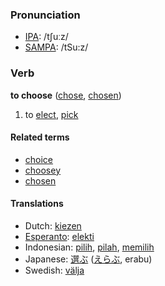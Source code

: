 === Pronunciation ===
*[[w:IPA|IPA]]: /tʃuːz/
*[[w:SAMPA|SAMPA]]: /tSu:z/

=== Verb ===
'''to choose''' ([[chose]], [[chosen]])

# to [[elect]], [[pick]]

====Related terms====
*[[choice]]
*[[choosey]]
*[[chosen]]

==== Translations ====
*Dutch: [[kiezen]]
*[[Esperanto]]: [[elekti]]
*Indonesian: [[pilih]], [[pilah]], [[pilih|memilih]]
*Japanese: [[選ぶ]] ([[えらぶ]], erabu)
*Swedish: [[välja]]